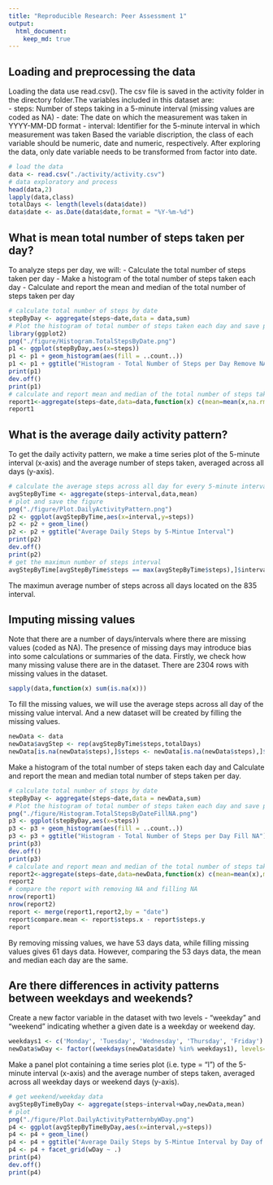 ```yaml
---
title: "Reproducible Research: Peer Assessment 1"
output: 
  html_document:
    keep_md: true
---
```



## Loading and preprocessing the data
Loading the data use read.csv(). The csv file is saved in the activity folder in the directory folder.The variables included in this dataset are:  
- steps: Number of steps taking in a 5-minute interval (missing values are coded as NA)
- date: The date on which the measurement was taken in YYYY-MM-DD format
- interval: Identifier for the 5-minute interval in which measurement was taken
Based the variable discription, the class of each variable should be numeric, date and numeric, respectively. After exploring the data, only date variable needs to be transformed from factor into date. 

```r
# load the data 
data <- read.csv("./activity/activity.csv")
# data exploratory and process
head(data,2)
lapply(data,class)
totalDays <- length(levels(data$date))
data$date <- as.Date(data$date,format = "%Y-%m-%d")
```


## What is mean total number of steps taken per day?
To analyze steps per day, we will:
- Calculate the total number of steps taken per day
- Make a histogram of the total number of steps taken each day
- Calculate and report the mean and median of the total number of steps taken per day
```r
# calculate total number of steps by date
stepByDay <- aggregate(steps~date,data = data,sum)
# Plot the histogram of total number of steps taken each day and save plots in figure folder
library(ggplot2)
png("./figure/Histogram.TotalStepsByDate.png")
p1 <- ggplot(stepByDay,aes(x=steps))
p1 <- p1 + geom_histogram(aes(fill = ..count..))
p1 <- p1 + ggtitle("Histogram - Total Number of Steps per Day Remove NA")
print(p1)
dev.off()
print(p1)
# calculate and report mean and median of the total number of steps taken per day
report1<-aggregate(steps~date,data=data,function(x) c(mean=mean(x,na.rm = TRUE),median=median(x,na.rm = TRUE)))
report1
```


## What is the average daily activity pattern?
To get the daily activity pattern, we make a time series plot of the 5-minute interval (x-axis) and the average number of steps taken, averaged across all days (y-axis).
```r
# calculate the average steps across all day for every 5-minute interval
avgStepByTime <- aggregate(steps~interval,data,mean)
# plot and save the figure
png("./figure/Plot.DailyActivityPattern.png")
p2 <- ggplot(avgStepByTime,aes(x=interval,y=steps))
p2 <- p2 + geom_line()
p2 <- p2 + ggtitle("Average Daily Steps by 5-Mintue Interval")
print(p2)
dev.off()
print(p2)
# get the maximun number of steps interval
avgStepByTime[avgStepByTime$steps == max(avgStepByTime$steps),]$interval
```
The maximun average number of steps across all days located on the 835 interval.


## Imputing missing values
Note that there are a number of days/intervals where there are missing values (coded as NA). The presence of missing days may introduce bias into some calculations or summaries of the data.
Firstly, we check how many missing valuse there are in the dataset. There are 2304 rows with missing values in the dataset.
```r
sapply(data,function(x) sum(is.na(x)))
```

To fill the missing values, we will use the average steps across all day of the missing value interval. And a new dataset will be created by filling the missing values.
```r
newData <- data
newData$avgStep <- rep(avgStepByTime$steps,totalDays)
newData[is.na(newData$steps),]$steps <- newData[is.na(newData$steps),]$avgStep
```

Make a histogram of the total number of steps taken each day and Calculate and report the mean and median total number of steps taken per day. 
```r
# calculate total number of steps by date
stepByDay <- aggregate(steps~date,data = newData,sum)
# Plot the histogram of total number of steps taken each day and save plots in figure folder
png("./figure/Histogram.TotalStepsByDateFillNA.png")
p3 <- ggplot(stepByDay,aes(x=steps))
p3 <- p3 + geom_histogram(aes(fill = ..count..))
p3 <- p3 + ggtitle("Histogram - Total Number of Steps per Day Fill NA")
print(p3)
dev.off()
print(p3)
# calculate and report mean and median of the total number of steps taken per day
report2<-aggregate(steps~date,data=newData,function(x) c(mean=mean(x),median=median(x)))
report2
# compare the report with removing NA and filling NA
nrow(report1)
nrow(report2)
report <- merge(report1,report2,by = "date")
report$compare.mean <- report$steps.x - report$steps.y
report
```
By removing missing values, we have 53 days data, while filling missing values gives 61 days data. However, comparing the 53 days data, the mean and median each day are the same.


## Are there differences in activity patterns between weekdays and weekends?
Create a new factor variable in the dataset with two levels - "weekday" and "weekend" indicating whether a given date is a weekday or weekend day.
```r
weekdays1 <- c('Monday', 'Tuesday', 'Wednesday', 'Thursday', 'Friday')
newData$wDay <- factor((weekdays(newData$date) %in% weekdays1), levels=c(FALSE, TRUE), labels=c('weekend', 'weekday') )
```

Make a panel plot containing a time series plot (i.e. type = "l") of the 5-minute interval (x-axis) and the average number of steps taken, averaged across all weekday days or weekend days (y-axis). 
```r
# get weekend/weekday data
avgStepByTimeByDay <- aggregate(steps~interval+wDay,newData,mean)
# plot
png("./figure/Plot.DailyActivityPatternbyWDay.png")
p4 <- ggplot(avgStepByTimeByDay,aes(x=interval,y=steps))
p4 <- p4 + geom_line()
p4 <- p4 + ggtitle("Average Daily Steps by 5-Mintue Interval by Day of the Week")
p4 <- p4 + facet_grid(wDay ~ .)
print(p4)
dev.off()
print(p4)
```
